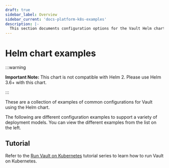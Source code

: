 ```yaml
---
draft: true
sidebar_label: Overview
sidebar_current: 'docs-platform-k8s-examples'
description: |-
  This section documents configuration options for the Vault Helm chart
---
```


# Helm chart examples

:::warning

**Important Note:** This chart is not compatible with Helm 2. Please use Helm 3.6+ with this chart.

:::

These are a collection of examples of common configurations for Vault using the Helm chart.

The following are different configuration examples to support a variety of
deployment models. You can view the different examples from the list on the left.

## Tutorial

Refer to the [Run Vault on
Kubernetes](/tutorials/kubernetes)
tutorial series to learn how to run Vault on Kubernetes.
